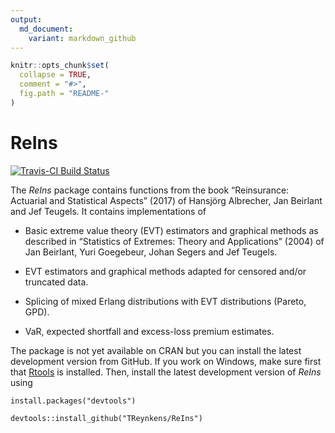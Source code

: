 ```yaml
---
output:
  md_document:
    variant: markdown_github
---
```


<!-- README.md is generated from README.Rmd. Please edit that file -->

```r
knitr::opts_chunk$set(
  collapse = TRUE,
  comment = "#>",
  fig.path = "README-"
)
```

# ReIns
[![Travis-CI Build Status](https://travis-ci.org/TReynkens/ReIns.svg?branch=master)](https://travis-ci.org/TReynkens/ReIns)

The *ReIns* package contains functions from the book "Reinsurance: Actuarial and Statistical Aspects" (2017) of Hansjörg Albrecher, Jan Beirlant and Jef Teugels.
It contains implementations of

* Basic extreme value theory (EVT) estimators and graphical methods as described in "Statistics of Extremes: Theory and Applications" (2004) of Jan Beirlant, Yuri Goegebeur, Johan Segers and Jef Teugels.

* EVT estimators and graphical methods adapted for censored and/or truncated data.

* Splicing of mixed Erlang distributions with EVT distributions (Pareto, GPD).

* VaR, expected shortfall and excess-loss premium estimates.

The package is not yet available on CRAN but you can install the latest development version from GitHub.
If you work on Windows, make sure first that [Rtools](https://cran.r-project.org/bin/windows/Rtools/) is installed.
Then, install the latest development version of *ReIns* using

```
install.packages("devtools")

devtools::install_github("TReynkens/ReIns")
```


